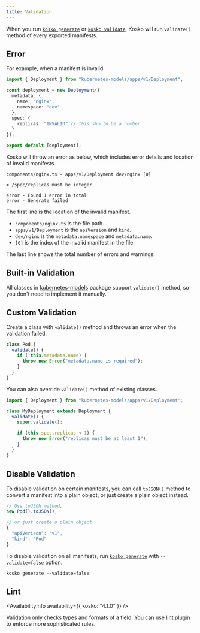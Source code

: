 ```yaml
---
title: Validation
---
```



When you run [`kosko generate`](../cli/generate.mdx) or [`kosko validate`](../cli/validate.md), Kosko will run `validate()` method of every exported manifests.

## Error

For example, when a manifest is invalid.

```ts ts2js
import { Deployment } from "kubernetes-models/apps/v1/Deployment";

const deployment = new Deployment({
  metadata: {
    name: "nginx",
    namespace: "dev"
  },
  spec: {
    replicas: "INVALID" // This should be a number
  }
});

export default [deployment];
```

Kosko will throw an error as below, which includes error details and location of invalid manifests.

```
components/nginx.ts - apps/v1/Deployment dev/nginx [0]

✖ /spec/replicas must be integer

error - Found 1 error in total
error - Generate failed
```

The first line is the location of the invalid manifest.

- `components/nginx.ts` is the file path.
- `apps/v1/Deployment` is the `apiVersion` and `kind`.
- `dev/nginx` is the `metadata.namespace` and `metadata.name`.
- `[0]` is the index of the invalid manifest in the file.

The last line shows the total number of errors and warnings.

## Built-in Validation

All classes in [kubernetes-models](https://github.com/tommy351/kubernetes-models-ts) package support `validate()` method, so you don't need to implement it manually.

## Custom Validation

Create a class with `validate()` method and throws an error when the validation failed.

```ts ts2js
class Pod {
  validate() {
    if (!this.metadata.name) {
      throw new Error("metadata.name is required");
    }
  }
}
```

You can also override `validate()` method of existing classes.

```ts ts2js
import { Deployment } from "kubernetes-models/apps/v1/Deployment";

class MyDeployment extends Deployment {
  validate() {
    super.validate();

    if (this.spec.replicas < 1) {
      throw new Error("replicas must be at least 1");
    }
  }
}
```

## Disable Validation

To disable validation on certain manifests, you can call `toJSON()` method to convert a manifest into a plain object, or just create a plain object instead.

```ts
// Use toJSON method,
new Pod().toJSON();

// or just create a plain object.
{
  "apiVerison": "v1",
  "kind": "Pod"
}
```

To disable validation on all manifests, run [`kosko generate`](../cli/generate.mdx) with `--validate=false` option.

```shell
kosko generate --validate=false
```

## Lint

<AvailabilityInfo availability={{ kosko: "4.1.0" }} />

Validation only checks types and formats of a field. You can use [lint plugin](../plugins/lint/index.mdx) to enforce more sophisticated rules.
